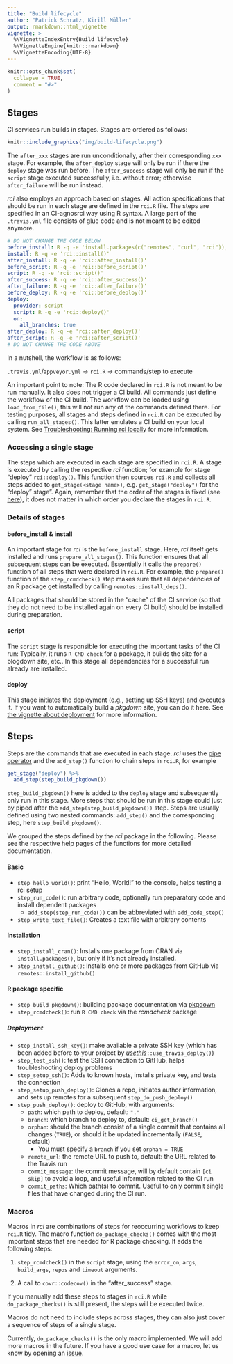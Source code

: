 ```yaml
---
title: "Build lifecycle"
author: "Patrick Schratz, Kirill Müller"
output: rmarkdown::html_vignette
vignette: >
  %\VignetteIndexEntry{Build lifecycle}
  %\VignetteEngine{knitr::rmarkdown}
  %\VignetteEncoding{UTF-8}
---
```


```r
knitr::opts_chunk$set(
  collapse = TRUE,
  comment = "#>"
)
```

## Stages

CI services run builds in stages.
Stages are ordered as follows:

```r
knitr::include_graphics("img/build-lifecycle.png")
```

The `after_xxx` stages are run unconditionally, after their corresponding `xxx` stage.
For example, the `after_deploy` stage will only be run if there the `deploy` stage was run before.
The `after_success` stage will only be run if the `script` stage executed successfully, i.e. without error; otherwise `after_failure` will be run instead.

*rci* also employs an approach based on stages.
All action specifications that should be run in each stage are defined in the `rci.R` file.
The steps are specified in an CI-agnosrci way using R syntax.
A large part of the `.travis.yml` file consists of glue code and is not meant to be edited anymore.


```yml
# DO NOT CHANGE THE CODE BELOW
before_install: R -q -e 'install.packages(c("remotes", "curl", "rci")); rci::prepare_all_stages(); rci::before_install()'
install: R -q -e 'rci::install()'
after_install: R -q -e 'rci::after_install()'
before_script: R -q -e 'rci::before_script()'
script: R -q -e 'rci::script()'
after_success: R -q -e 'rci::after_success()'
after_failure: R -q -e 'rci::after_failure()'
before_deploy: R -q -e 'rci::before_deploy()'
deploy:
  provider: script
  script: R -q -e 'rci::deploy()'
  on:
    all_branches: true
after_deploy: R -q -e 'rci::after_deploy()'
after_script: R -q -e 'rci::after_script()'
# DO NOT CHANGE THE CODE ABOVE
```

In a nutshell, the workflow is as follows:

`.travis.yml`/`appveyor.yml` -> `rci.R` -> commands/step to execute

An important point to note: The R code declared in `rci.R` is not meant to be run manually.
It also does not trigger a CI build.
All commands just define the workflow of the CI build.
The workflow can be loaded using `load_from_file()`, this will not run any of the commands defined there.
For testing purposes, all stages and steps defined in `rci.R` can be  executed by calling `run_all_stages()`.
This latter emulates a CI build on your local system.
See [Troubleshooting: Running rci locally](advanced#troubleshooting-running-rci-locally) for more information.

### Accessing a single stage

The steps which are executed in each stage are specified in `rci.R`.
A stage is executed by calling the respective *rci* function; for example for stage "deploy" `rci::deploy()`.
This function then sources `rci.R` and collects all steps added to `get_stage(<stage name>)`, e.g. `get_stage("deploy")` for the "deploy" stage".
Again, remember that the order of the stages is fixed (see [here](#stages)), it does not matter in which order you declare the stages in `rci.R`.

### Details of stages

#### before_install & install

An important stage for *rci* is the `before_install` stage.
Here, *rci* itself gets installed and runs `prepare_all_stages()`.
This function ensures that all subsequent steps can be executed.
Essentially it calls the `prepare()` function of all steps that were declared in `rci.R`.
For example, the `prepare()` function of the `step_rcmdcheck()` step makes sure that all dependencies of an R package get installed by calling `remotes::install_deps()`.

All packages that should be stored in the "cache" of the CI service (so that they do not need to be installed again on every CI build) should be installed during preparation.

#### script

The `script` stage is responsible for executing the important tasks of the CI run: Typically, it runs `R CMD check` for a package, it builds the site for a blogdown site, etc..
In this stage all dependencies for a successful run already are installed.

#### deploy

This stage initiates the deployment (e.g., setting up SSH keys) and executes it.
If you want to automatically build a _pkgdown_ site, you can do it here.
See [the vignette about deployment](deployment.html) for more information.

## Steps

Steps are the commands that are executed in each stage.
*rci* uses the [pipe operator](https://magrittr.tidyverse.org/) and the `add_step()` function to chain steps in `rci.R`, for example

```r
get_stage("deploy") %>%
  add_step(step_build_pkgdown())
```

`step_build_pkgdown()` here is added to the `deploy` stage and subsequently only run in this stage.
More steps that should be run in this stage could just by piped after the `add_step(step_build_pkgdown())` step.
Steps are usually defined using two nested commands: `add_step()` and the corresponding step, here `step_build_pkgdown()`.

We grouped the steps defined by the *rci* package in the following.
Please see the respective help pages of the functions for more detailed documentation.

#### Basic

- `step_hello_world()`: print "Hello, World!" to the console, helps testing a rci setup
- `step_run_code()`: run arbitrary code, optionally run preparatory code and install dependent packages
    - `add_step(step_run_code())` can be abbreviated with `add_code_step()`
- `step_write_text_file()`: Creates a text file with arbitrary contents
    
#### Installation

- `step_install_cran()`: Installs one package from CRAN via `install.packages()`, but only if it's not already installed.
- `step_install_github()`: Installs one or more packages from GitHub via `remotes::install_github()`

#### R package specific

- `step_build_pkgdown()`: building package documentation via [pkgdown](https://github.com/r-lib/pkgdown)
- `step_rcmdcheck()`: run `R CMD check` via the _rcmdcheck_ package
    
##### Deployment

- `step_install_ssh_key()`: make available a private SSH key (which has been added before to your project by [*usethis*](https://github.com/r-lib/usethis)`::use_travis_deploy()`)
- `step_test_ssh()`: test the SSH connection to GitHub, helps troubleshooting deploy problems
- `step_setup_ssh()`: Adds to known hosts, installs private key, and tests the connection
- `step_setup_push_deploy()`: Clones a repo, initiates author information, and sets up remotes for a subsequent `step_do_push_deploy()`
- `step_push_deploy()`: deploy to GitHub, with arguments:
    - `path`: which path to deploy, default: `"."`
    - `branch`: which branch to deploy to, default: `ci_get_branch()`
    - `orphan`: should the branch consist of a single commit that contains all changes (`TRUE`), or should it be updated incrementally (`FALSE`, default)
        - You must specify a `branch` if you set `orphan = TRUE`
    - `remote_url`: the remote URL to push to, default: the URL related to the Travis run
    - `commit_message`: the commit message, will by default contain `[ci skip]` to avoid a loop, and useful information related to the CI run
    - `commit_paths`: Which path(s) to commit. Useful to only commit single files that have changed during the CI run.
    
### Macros

Macros in *rci* are combinations of steps for reoccurring workflows to keep `rci.R` tidy.
The macro function `do_package_checks()` comes with the most important steps that are needed for R package checking. 
It adds the following steps:

1. `step_rcmdcheck()` in the `script` stage, using the `error_on`, `args`, `build_args`, `repos` and `timeout` arguments.

2. A call to `covr::codecov()` in the "after_success" stage.

If you manually add these steps to stages in `rci.R` while `do_package_checks()` is still present, the steps will be executed twice. 

Macros do not need to include steps across stages, they can also just cover a sequence of steps of a single stage.

Currently, `do_package_checks()` is the only macro implemented. 
We will add more macros in the future.
If you have a good use case for a macro, let us know by opening an [issue](https://github.com/ropenscilabs/rci/issues).
